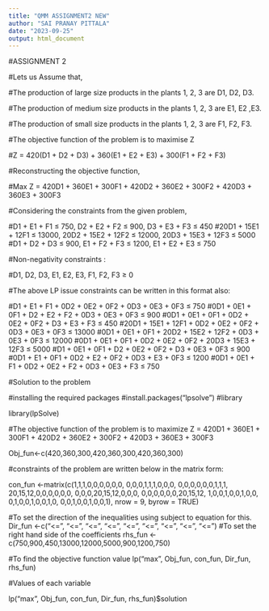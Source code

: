 ---
title: "QMM ASSIGNMENT2 NEW"
author: "SAI PRANAY PITTALA"
date: "2023-09-25"
output: html_document
---

#ASSIGNMENT 2

#Lets us Assume that,

#The production of large size products in the plants 1, 2, 3 are D1, D2, D3.

#The production of medium size products in the plants 1, 2, 3 are E1, E2 ,E3.

#The production of small size products in the plants 1, 2, 3 are F1, F2, F3.

#The objective function of the problem is to maximise Z

#Z = 420(D1 + D2 + D3) + 360(E1 + E2 + E3) + 300(F1 + F2 + F3)

#Reconstructing the objective function,

#Max Z = 420D1 + 360E1 + 300F1 + 420D2 + 360E2 + 300F2 + 420D3 + 360E3 + 300F3

#Considering the constraints from the given problem,
 
#D1 + E1 + F1 ≤ 750, D2 + E2 + F2 ≤ 900, D3 + E3 + F3 ≤ 450
#20D1 + 15E1 + 12F1 ≤ 13000, 20D2 + 15E2 + 12F2 ≤ 12000, 20D3 + 15E3 + 12F3 ≤ 5000
#D1 + D2 + D3 ≤ 900, E1 + F2 + F3 ≤ 1200, E1 + E2 + E3 ≤ 750

#Non-negativity constraints  :

#D1, D2, D3, E1, E2, E3, F1, F2, F3 ≥ 0

#The above LP issue constraints can be written in this format also:

#D1 + E1 + F1 + 0D2 + 0E2 + 0F2 + 0D3 + 0E3 + 0F3 ≤ 750
#0D1 + 0E1 + 0F1 + D2 + E2 + F2 + 0D3 + 0E3 + 0F3 ≤ 900
#0D1 + 0E1 + 0F1 + 0D2 + 0E2 + 0F2 + D3 + E3 + F3 ≤ 450
#20D1 + 15E1 + 12F1 + 0D2 + 0E2 + 0F2 + 0D3 + 0E3 + 0F3 ≤ 13000
#0D1 + 0E1 + 0F1 + 20D2 + 15E2 + 12F2 + 0D3 + 0E3 + 0F3 ≤ 12000
#0D1 + 0E1 + 0F1 + 0D2 + 0E2 + 0F2 + 20D3 + 15E3 + 12F3 ≤ 5000
#D1 + 0E1 + 0F1 + D2 + 0E2 + 0F2 + D3 + 0E3 + 0F3 ≤ 900
#0D1 + E1 + 0F1 + 0D2 + E2 + 0F2 + 0D3 + E3 + 0F3 ≤ 1200
#0D1 + 0E1 + F1 + 0D2 + 0E2 + F2 + 0D3 + 0E3 + F3 ≤ 750

#Solution to the problem

#installing the required packages
#install.packages("lpsolve")
#library

library(lpSolve)

#The objective function of the problem is to maximize Z = 420D1 + 360E1 + 300F1 + 420D2 + 360E2 + 300F2 + 420D3 + 360E3 + 300F3

Obj_fun<-c(420,360,300,420,360,300,420,360,300)

#constraints of the problem are written below in the matrix form:

con_fun <-matrix(c(1,1,1,0,0,0,0,0,0,
                   0,0,0,1,1,1,0,0,0,
                   0,0,0,0,0,0,1,1,1,
                   20,15,12,0,0,0,0,0,0,
                   0,0,0,20,15,12,0,0,0,
                   0,0,0,0,0,0,20,15,12,
                   1,0,0,1,0,0,1,0,0,
                   0,1,0,0,1,0,0,1,0,
                   0,0,1,0,0,1,0,0,1), 
                   nrow = 9, byrow = TRUE)
                   
#To set the direction of the inequalities using subject to equation for this.
Dir_fun <-c("<=",
            "<=",
            "<=",
            "<=",
            "<=",
            "<=",
            "<=",
            "<=",
            "<=")
#To set the right hand side of the coefficients
rhs_fun <-c(750,900,450,13000,12000,5000,900,1200,750)

#To find the objective function value
lp("max", Obj_fun, con_fun, Dir_fun, rhs_fun)

#Values of each variable

lp("max", Obj_fun, con_fun, Dir_fun, rhs_fun)$solution
